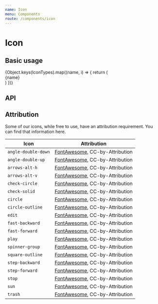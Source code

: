```yaml
---
name: Icon
menu: Components
route: /components/icon
---
```



# Icon

## Basic usage

<Playground>
  <div
    style={{
      display: 'flex',
      flexWrap: 'wrap',
      alignItems: 'center',
      justifyContent: 'center',
      color: 'white',
    }}
  >
    {Object.keys(IconTypes).map((name, i) => {
      return (
        <React.Fragment key={i}>
          <div
            style={{
              display: 'flex',
              flexDirection: 'column',
              flexBasis: '25%',
              minWidth: '100px',
              margin: '16px',
              backgroundColor: 'rgb(11, 95, 255)',
              borderRadius: '8px',
              padding: '16px',
              alignItems: 'center',
            }}
          >
            <Icon name={name} width="24px" height="24px" color="white" />
            <div style={{ fontSize: '12px', wordWrap: 'break-word' }}>
              {name}
            </div>
          </div>
        </React.Fragment>
      )
    })}
  </div>
</Playground>

## API

<Props of={Icon} />

## Attribution

Some of our icons, while free to use, have an attribution requirement. You can
find that information here.

| Icon                | Attribution                                  |
| ------------------- | -------------------------------------------- |
| `angle-double-down` | [FontAwesome][fa-license], CC-by-Attribution |
| `angle-double-up`   | [FontAwesome][fa-license], CC-by-Attribution |
| `arrows-alt-h`      | [FontAwesome][fa-license], CC-by-Attribution |
| `arrows-alt-v`      | [FontAwesome][fa-license], CC-by-Attribution |
| `check-circle`      | [FontAwesome][fa-license], CC-by-Attribution |
| `check-solid`       | [FontAwesome][fa-license], CC-by-Attribution |
| `circle`            | [FontAwesome][fa-license], CC-by-Attribution |
| `circle-outline`    | [FontAwesome][fa-license], CC-by-Attribution |
| `edit`              | [FontAwesome][fa-license], CC-by-Attribution |
| `fast-backward`     | [FontAwesome][fa-license], CC-by-Attribution |
| `fast-forward`      | [FontAwesome][fa-license], CC-by-Attribution |
| `play`              | [FontAwesome][fa-license], CC-by-Attribution |
| `spinner-group`     | [FontAwesome][fa-license], CC-by-Attribution |
| `square-outline`    | [FontAwesome][fa-license], CC-by-Attribution |
| `step-backward`     | [FontAwesome][fa-license], CC-by-Attribution |
| `step-forward`      | [FontAwesome][fa-license], CC-by-Attribution |
| `stop`              | [FontAwesome][fa-license], CC-by-Attribution |
| `sun`               | [FontAwesome][fa-license], CC-by-Attribution |
| `trash`             | [FontAwesome][fa-license], CC-by-Attribution |

[fa-license]: https://fontawesome.com/license
